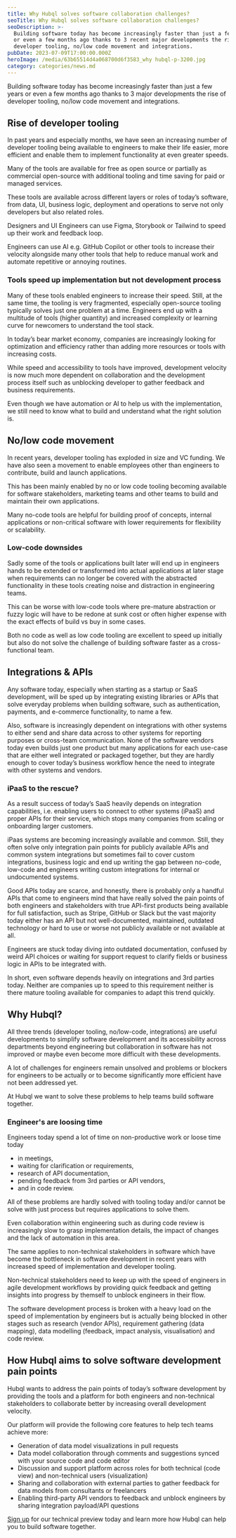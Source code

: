 ```yaml
---
title: Why Hubql solves software collaboration challenges?
seoTitle: Why Hubql solves software collaboration challenges?
seoDescription: >-
  Building software today has become increasingly faster than just a few years
  or even a few months ago thanks to 3 recent major developments the rise of
  developer tooling, no/low code movement and integrations.
pubDate: 2023-07-09T17:00:00.000Z
heroImage: /media/63b65514d4a068700d6f3583_why hubql-p-3200.jpg
category: categories/news.md
---
```


Building software today has become increasingly faster than just a few years or even a few months ago thanks to 3 major developments the rise of developer tooling, no/low code movement and integrations.

## Rise of developer tooling

In past years and especially months, we have seen an increasing number of developer tooling being available to engineers to make their life easier, more efficient and enable them to implement functionality at even greater speeds.

Many of the tools are available for free as open source or partially as commercial open-source with additional tooling and time saving for paid or managed services.

These tools are available across different layers or roles of today’s software, from data, UI, business logic, deployment and operations to serve not only developers but also related roles.

Designers and UI Engineers can use Figma, Storybook or Tailwind to speed up their work and feedback loop.

Engineers can use AI e.g. GitHub Copilot or other tools to increase their velocity alongside many other tools that help to reduce manual work and automate repetitive or annoying routines.

### Tools speed up implementation but not development process

Many of these tools enabled engineers to increase their speed. Still, at the same time, the tooling is very fragmented, especially open-source tooling typically solves just one problem at a time. Engineers end up with a multitude of tools (higher quantity) and increased complexity or learning curve for newcomers to understand the tool stack.

In today’s bear market economy, companies are increasingly looking for optimization and efficiency rather than adding more resources or tools with increasing costs.

While speed and accessibility to tools have improved, development velocity is now much more dependent on collaboration and the development process itself such as unblocking developer to gather feedback and business requirements.

Even though we have automation or AI to help us with the implementation, we still need to know what to build and understand what the right solution is.

## No/low code movement

In recent years, developer tooling has exploded in size and VC funding. We have also seen a movement to enable employees other than engineers to contribute, build and launch applications.

This has been mainly enabled by no or low code tooling becoming available for software stakeholders, marketing teams and other teams to build and maintain their own applications.

Many no-code tools are helpful for building proof of concepts, internal applications or non-critical software with lower requirements for flexibility or scalability.

### Low-code downsides

Sadly some of the tools or applications built later will end up in engineers hands to be extended or transformed into actual applications at later stage when requirements can no longer be covered with the abstracted functionality in these tools creating noise and distraction in engineering teams.

This can be worse with low-code tools where pre-mature abstraction or fuzzy logic will have to be redone at sunk cost or often higher expense with the exact effects of build vs buy in some cases.

Both no code as well as low code tooling are excellent to speed up initially but also do not solve the challenge of building software faster as a cross-functional team.

## Integrations & APIs

Any software today, especially when starting as a startup or SaaS development, will be sped up by integrating existing libraries or APIs that solve everyday problems when building software, such as authentication, payments, and e-commerce functionality, to name a few.

Also, software is increasingly dependent on integrations with other systems to either send and share data across to other systems for reporting purposes or cross-team communication. None of the software vendors today even builds just one product but many applications for each use-case that are either well integrated or packaged together, but they are hardly enough to cover today’s business workflow hence the need to integrate with other systems and vendors.

### iPaaS to the rescue?

As a result success of today’s SaaS heavily depends on integration capabilities, i.e. enabling users to connect to other systems (iPaaS) and proper APIs for their service, which stops many companies from scaling or onboarding larger customers.

iPaas systems are becoming increasingly available and common. Still, they often solve only integration pain points for publicly available APIs and common system integrations but sometimes fail to cover custom integrations, business logic and end up writing the gap between no-code, low-code and engineers writing custom integrations for internal or undocumented systems.

Good APIs today are scarce, and honestly, there is probably only a handful APIs that come to engineers mind that have really solved the pain points of both engineers and stakeholders with true API-first products being available for full satisfaction, such as Stripe, GitHub or Slack but the vast majority today either has an API but not well-documented, maintained, outdated technology or hard to use or worse not publicly available or not available at all.

Engineers are stuck today diving into outdated documentation, confused by weird API choices or waiting for support request to clarify fields or business logic in APIs to be integrated with.

In short, even software depends heavily on integrations and 3rd parties today. Neither are companies up to speed to this requirement neither is there mature tooling available for companies to adapt this trend quickly.

## Why Hubql?

All three trends (developer tooling, no/low-code, integrations) are useful developments to simplify software development and its accessibility across departments beyond engineering but collaboration in software has not improved or maybe even become more difficult with these developments.

A lot of challenges for engineers remain unsolved and problems or blockers for engineers to be actually or to become significantly more efficient have not been addressed yet.

At Hubql we want to solve these problems to help teams build software together.

### Engineer's are loosing time

Engineers today spend a lot of time on non-productive work or loose time today

* in meetings,
* waiting for clarification or requirements,
* research of API documentation,
* pending feedback from 3rd parties or API vendors,
* and in code review.

All of these problems are hardly solved with tooling today and/or cannot be solve with just process but requires applications to solve them.

Even collaboration within engineering such as during code review is increasingly slow to grasp implementation details, the impact of changes and the lack of automation in this area.

The same applies to non-technical stakeholders in software which have become the bottleneck in software development in recent years with increased speed of implementation and developer tooling.

Non-technical stakeholders need to keep up with the speed of engineers in agile development workflows by providing quick feedback and getting insights into progress by themself to unblock engineers in their flow.

The software development process is broken with a heavy load on the speed of implementation by engineers but is actually being blocked in other stages such as research (vendor APIs), requirement gathering (data mapping), data modelling (feedback, impact analysis, visualisation) and code review.

## How Hubql aims to solve software development pain points

Hubql wants to address the pain points of today’s software development by providing the tools and a platform for both engineers and non-technical stakeholders to collaborate better by increasing overall development velocity.

Our platform will provide the following core features to help tech teams achieve more:

* Generation of data model visualizations in pull requests
* Data model collaboration through comments and suggestions synced with your source code and code editor
* Discussion and support platform across roles for both technical (code view) and non-technical users (visualization)
* Sharing and collaboration with external parties to gather feedback for data models from consultants or freelancers
* Enabling third-party API vendors to feedback and unblock engineers by sharing integration payload/API questions

[Sign up](https://cloud.hubql.com) for our technical preview today and learn more how Hubql can help you to build software together.
